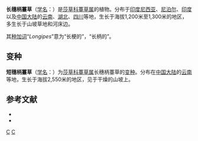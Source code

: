 {{Speciesbox
| genus = Carex
| species = longipes
| authority = D. Don, 1823
* 长穗柄薹草 ''C. l.'' var. ''longipes''
* [[短穗柄薹草|短穗柄薹草]] ''C. l.'' var. ''sessilis''
}}

'''长穗柄薹草'''（[[学名|学名]]：{{lang|la|''Carex longipes''}}）是[[莎草科|莎草科]][[薹草属|薹草属]]的植物。分布于[[印度尼西亚|印度尼西亚]]、[[尼泊尔|尼泊尔]]、[[印度|印度]]以及[[中国大陆|中国大陆]]的[[云南|云南]]、[[湖北|湖北]]、[[四川|四川]]等地，生长于海拔1,200米至1,300米的地区，多生长于山坡草地和河床边。

其[[种加词|种加词]]“''Longipes''”意为“长梗的”，“长柄的”。

== 变种 ==
'''短穗柄薹草'''（[[学名|学名]]：{{lang|la|''Carex longipes'' var. ''sessilis''}}）为[[莎草科|莎草科]][[薹草属|薹草属]]长穗柄薹草的[[变种|变种]]。分布在[[中国大陆|中国大陆]]的[[云南|云南]]等地，生长于海拔2,550米的地区，见于干燥的山坡上。

== 参考文献 ==
<div class="references-small">
* {{cite web| url =http://www.bioinfo.cn/db05/KmzwSpecies.php?action=view&id=7322| title =长穗柄薹草（原变种）| work =《中国高等植物数据库全库》| publisher =中国科学院微生物研究所| author =昆明植物研究所| accessdate =2009-02-24| deadurl =yes| archiveurl =https://web.archive.org/web/20160305055356/http://www.bioinfo.cn/db05/KmzwSpecies.php?action=view&id=7322| archivedate =2016-03-05}}
* {{cite web| url =http://www.bioinfo.cn/db05/KmzwSpecies.php?action=view&id=25087| title =短穗柄苔草（变种）| work =《中国高等植物数据库全库》| publisher =中国科学院微生物研究所| author =昆明植物研究所| accessdate =2009-02-25| deadurl =yes| archiveurl =https://web.archive.org/web/20160305051135/http://www.bioinfo.cn/db05/KmzwSpecies.php?action=view&id=25087| archivedate =2016-03-05}}
</div>
{{Taxonbar|from=Q15227266}}

[[Category:薹草属|C]]
[[Category:1823年描述的植物|C]]